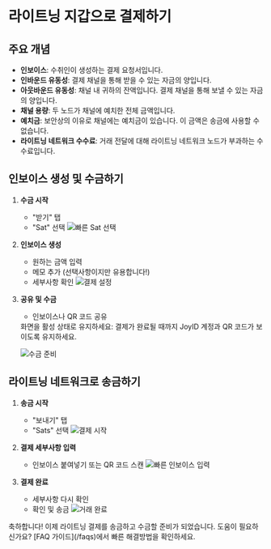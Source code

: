 
# 라이트닝 지갑으로 결제하기

## 주요 개념

- **인보이스**: 수취인이 생성하는 결제 요청서입니다.
- **인바운드 유동성**: 결제 채널을 통해 받을 수 있는 자금의 양입니다.
- **아웃바운드 유동성**: 채널 내 귀하의 잔액입니다. 결제 채널을 통해 보낼 수 있는 자금의 양입니다.
- **채널 용량**: 두 노드가 채널에 예치한 전체 금액입니다.
- **예치금**: 보안상의 이유로 채널에는 예치금이 있습니다. 이 금액은 송금에 사용할 수 없습니다.
- **라이트닝 네트워크 수수료**: 거래 전달에 대해 라이트닝 네트워크 노드가 부과하는 수수료입니다.

## 인보이스 생성 및 수금하기

1. **수금 시작**
   - "받기" 탭
   - "Sat" 선택
   ![빠른 Sat 선택](/image/receive-1.gif)

2. **인보이스 생성**
   - 원하는 금액 입력
   - 메모 추가 (선택사항이지만 유용합니다!)
   - 세부사항 확인
   ![결제 설정](/image/receive-2.gif)

3. **공유 및 수금**
   - 인보이스나 QR 코드 공유
   
   <Callout emoji="💡">
   화면을 활성 상태로 유지하세요: 결제가 완료될 때까지 JoyID 계정과 QR 코드가 보이도록 유지하세요.
   </Callout>
   
   ![수금 준비](/image/receive-3.gif)

## 라이트닝 네트워크로 송금하기

1. **송금 시작**
   - "보내기" 탭
   - "Sats" 선택
   ![결제 시작](/image/send-1.gif)

2. **결제 세부사항 입력**
   - 인보이스 붙여넣기 또는 QR 코드 스캔
   ![빠른 인보이스 입력](/image/send-2.gif)

3. **결제 완료**
   - 세부사항 다시 확인
   - 확인 및 송금
   ![거래 완료](/image/send-3.gif)

<Callout emoji="✨">
축하합니다! 이제 라이트닝 결제를 송금하고 수금할 준비가 되었습니다. 도움이 필요하신가요? [FAQ 가이드](/faqs)에서 빠른 해결방법을 확인하세요.
</Callout>

